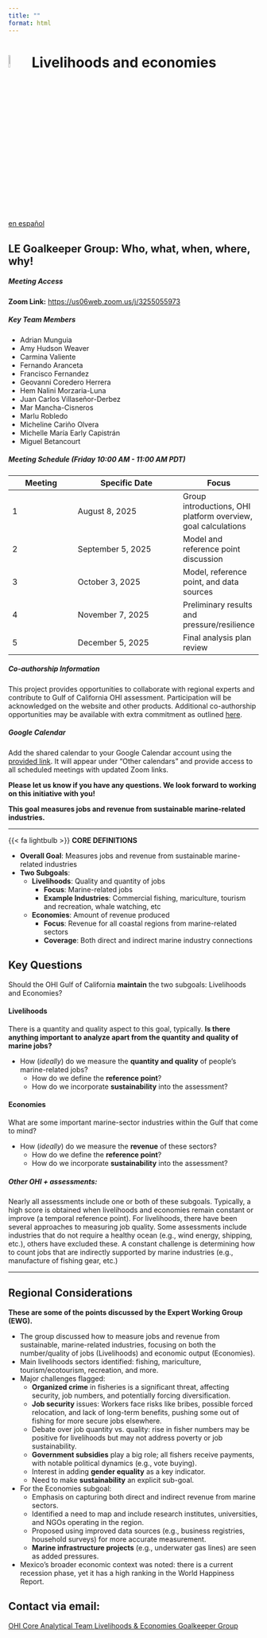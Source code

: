```yaml
---
title: ""
format: html
---
```


# ![](figs/livelihoods-and-economies.svg){width="8%" height="8%" color="red"} Livelihoods and economies

<div class="button-container">
  <a href="https://ohi-goc.github.io/OHI_GOC/chapters/le_spanish.html" class="custom-button">
    <i class="fas fa-globe"></i> en español
  </a>
</div>

::: {.callout-note collapse="true"}
## LE Goalkeeper Group: Who, what, when, where, why!

##### **Meeting Access**

**Zoom Link:** <https://us06web.zoom.us/j/3255055973>

##### **Key Team Members**

- Adrian Munguia
- Amy Hudson Weaver
- Carmina Valiente
- Fernando Aranceta
- Francisco Fernandez
- Geovanni Coredero Herrera
- Hem Nalini Morzaria-Luna
- Juan Carlos Villaseñor-Derbez
- Mar Mancha-Cisneros
- Marlu Robledo
- Micheline Cariño Olvera
- Michelle María Early Capistrán
- Miguel Betancourt


##### **Meeting Schedule *(Friday 10:00 AM - 11:00 AM PDT)***

| Meeting | Specific Date     | Focus                                                         |
|---------------------|----------------------------------|------------------|
| 1       | August 8, 2025    | Group introductions, OHI platform overview, goal calculations |
| 2       | September 5, 2025 | Model and reference point discussion                          |
| 3       | October 3, 2025   | Model, reference point, and data sources                      |
| 4       | November 7, 2025 | Preliminary results and pressure/resilience                   |
| 5       | December 5, 2025  | Final analysis plan review                                    |


##### **Co-authorship Information**

This project provides opportunities to collaborate with regional experts and contribute to Gulf of California OHI assessment. Participation will be acknowledged on the website and other products. Additional co-authorship opportunities may be available with extra commitment as outlined [here](https://docs.google.com/document/d/16jwVGjbQpF_6B6sbkhb4xO00WAXdDiESBXu-n2a7D1k/edit?tab=t.0).


##### **Google Calendar**

Add the shared calendar to your Google Calendar account using the [provided link](https://calendar.google.com/calendar/u/0?cid=Y184ZmIyNzhjNmQwM2E5MGFjZDJjYWE0MDdhOTcyY2ZlMjcxYTQwNzA3Mjc0MDFiNzM0NzRkNjdjNGM0NDE0ZjQyQGdyb3VwLmNhbGVuZGFyLmdvb2dsZS5jb20). It will appear under "Other calendars" and provide access to all scheduled meetings with updated Zoom links.

**Please let us know if you have any questions. We look forward to working on this initiative with you!**
:::


**This goal measures jobs and revenue from sustainable marine-related industries.**


---

::: custom-box
{{< fa lightbulb >}} **CORE DEFINITIONS**

- **Overall Goal**: Measures jobs and revenue from sustainable marine-related industries
- **Two Subgoals**: 
  - **Livelihoods**: Quality and quantity of jobs
    - **Focus**: Marine-related jobs
    - **Example Industries**: Commercial fishing, mariculture, tourism and recreation, whale watching, etc
  - **Economies**: Amount of revenue produced
    - **Focus**: Revenue for all coastal regions from marine-related sectors
    - **Coverage**: Both direct and indirect marine industry connections

:::

## Key Questions

Should the OHI Gulf of California **maintain** the two subgoals: Livelihoods and Economies?

#### **Livelihoods**

There is a quantity and quality aspect to this goal, typically.  **Is there anything important to analyze apart from the quantity and quality of marine jobs?**

- How (*ideally*) do we measure the **quantity and quality** of people’s marine-related jobs? 
  - How do we define the **reference point**?
  - How do we incorporate **sustainability** into the assessment?
  
#### **Economies**

What are some important marine-sector industries within the Gulf that come to mind?

- How (*ideally*) do we measure the **revenue** of these sectors? 
  - How do we define the **reference point**?
  - How do we incorporate **sustainability** into the assessment?


##### Other OHI + assessments:

Nearly all assessments include one or both of these subgoals. Typically, a high score is obtained when livelihoods and economies remain constant or improve (a temporal reference point). For livelihoods, there have been several approaches to measuring job quality.  Some assessments include industries that do not require a healthy ocean (e.g., wind energy, shipping, etc.), others have excluded these. A constant challenge is determining how to count jobs that are indirectly supported by marine industries (e.g., manufacture of fishing gear, etc.)


---
## Regional Considerations

**These are some of the points discussed by the Expert Working Group (EWG).**

- The group discussed how to measure jobs and revenue from sustainable, marine-related industries, focusing on both the number/quality of jobs (Livelihoods) and economic output (Economies).
- Main livelihoods sectors identified: fishing, mariculture, tourism/ecotourism, recreation, and more.
- Major challenges flagged:
  - **Organized crime** in fisheries is a significant threat, affecting security, job numbers, and potentially forcing diversification.
  - **Job security** issues: Workers face risks like bribes, possible forced relocation, and lack of long-term benefits, pushing some out of fishing for more secure jobs elsewhere.
  - Debate over job quantity vs. quality: rise in fisher numbers may be positive for livelihoods but may not address poverty or job sustainability.
  - **Government subsidies** play a big role; all fishers receive payments, with notable political dynamics (e.g., vote buying).
  - Interest in adding **gender equality** as a key indicator.
  - Need to make **sustainability** an explicit sub-goal.
- For the Economies subgoal:
  - Emphasis on capturing both direct and indirect revenue from marine sectors.
  - Identified a need to map and include research institutes, universities, and NGOs operating in the region.
  - Proposed using improved data sources (e.g., business registries, household surveys) for more accurate measurement.
  - **Marine infrastructure projects** (e.g., underwater gas lines) are seen as added pressures.
- Mexico’s broader economic context was noted: there is a current recession phase, yet it has a high ranking in the World Happiness Report.


## Contact via email:

<div class="button-container">
  <a href="mailto:core-ohi-gulf-ca@nceas.ucsb.edu" class="custom-button">
    <i class="fa-solid fa-square-poll-vertical"></i> OHI Core Analytical Team
  </a>
  <a href="mailto:le-ohi-gulf-ca@nceas.ucsb.edu" class="custom-button secondary">
    <i class="fa-solid fa-people-group"></i> Livelihoods & Economies Goalkeeper Group
  </a>
</div>

